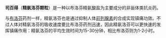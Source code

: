 {{notability unreferenced|time=2011-07-06T04:31:17+00:00}}
'''司百得'''（'''精氨洛芬颗粒'''）是一种以布洛芬精氨酸盐为主要成分的非甾体类抗炎药。

与[[布洛芬|布洛芬]]药剂一样，精氨洛芬也是通过抑制人体[[前列腺素|前列腺素]]的合成实现镇痛功效。不过人体对精氨洛芬的吸收速度要比布洛芬药剂迅速，因此精氨洛芬可以更快速的发挥镇痛作用：精氨洛芬的平均生效时间为15-30分钟，相比布洛芬则为1-2小时。